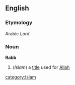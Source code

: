 ==English==
===Etymology===
Arabic ''Lord''
===Noun===
'''Rabb'''
#(''Islam'') a [[title]] used for [[Allah]]
[[category:Islam]]